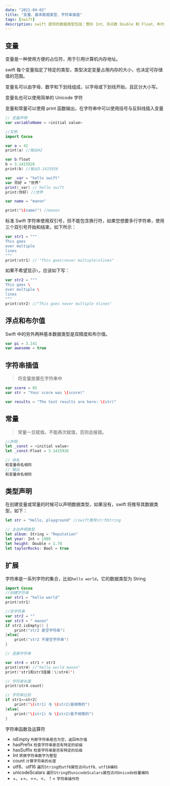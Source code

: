 ```yaml
---
date: "2021-04-02"
title: "变量、基本数据类型、字符串插值"
tags: [swift]
description: swift 提供的数据类型包括：整形 Int、浮点数 Double 和 Float、布尔类型 Bool 以及字符串类型 String、Optional、Array、Dictionary、Struct、Class 等。
---
```


## 变量

变量是一种使用方便的占位符，用于引用计算机内存地址。

swift 每个变量指定了特定的类型，类型决定变量占用内存的大小，也决定可存储值的范围。

变量名可以由字母、数字和下划线组成，以字母或下划线开始，且区分大小写。

变量名也可以使用简单的 Unicode 字符

变量和常量可以使用 print 函数输出，在字符串中可以使用括号与反斜线插入变量

```swift
// 变量声明
var variableName = <initial value>

//实例
import Cocoa

var a = 42
print(a) //输出42

var b:float
b = 3.1415926
print(b) //输出3.1415926

var _var = "hello swift"
var 你好 = "世界"
print(_var) // hello swift
print(你好) //世界

var name = "manon"

print("\(name)") //manon
```

标准 Swift 字符串使用双引号，但不能包含换行符，如果您想要多行字符串，使用三个双引号开始和结束，如下所示：

```swift
var str1 = """
This goes
over multiple
lines
"""
print(str1) // "This goes\nover multiple\nlines"
```

如果不希望显示`\`，应该如下写：

```swift
var str2 = """
This goes \
over multiple \
lines
"""
print(str2) //"This goes nover multiple nlines"
```

## 浮点和布尔值

Swift 中的另外两种基本数据类型是双精度和布尔值。

```swift
var pi = 3.141
var awesome = true
```

## 字符串插值

> 将变量放置在字符串中

```swift
var score = 85
var str = "Your score was \(score)"

var results = "The test results are here: \(str)"
```

## 常量

> 常量一旦赋值，不能再次赋值，否则会报错。

```swift
//声明
let _const = <initial value>
let _const:Float = 3.1415926

// 命名
和变量命名相同
// 输出
和变量命名相同
```

## 类型声明

在创建变量或常量的时候可以声明数据类型，如果没有，swift 将推导其数据类型，如下：

```swift
let str = "Hello, playground" //swift推导str为String

// 主动声明类型
let album: String = "Reputation"
let year: Int = 1989
let height: Double = 1.78
let taylorRocks: Bool = true
```

## 扩展

字符串是一系列字符的集合，比如`hello world`，它的数据类型为 String

```swift
import Cocoa
//创建字符串
var str1 = "hello world"
print(str1)

//空字符串
var str2 = ""
var str3 = " manon"
if str2.isEmpty() {
	print("str2 是空字符串")
}else{
	print("str2 不是空字符串")
}

// 连接字符串

var str4 = str1 + str3
print(str4) //"hello world manon"
print('str1和str3连接：\(str4)')

// 字符串长度
print(str4.count)

// 字符串比较
if str1==str2{
	print("\(str1) 与 \(str2)是相等的")
}else{
	print("\(str1) 与 \(str2)是不相等的")
}
```

字符串函数及运算符

-   isEmpty `判断字符串是否为空，返回布尔值`
-   hasPrefix `检查字符串是否有特定的前缀`
-   hasSuffix `检查字符串是否有特定的后缀`
-   Int `转换字符串数字为整型`
-   count `计算字符串的长度`
-   utf8、utf16 `遍历String的utf8属性访问utf8、utf16编码`
-   unicodeScalars `遍历String的unicodeScalars属性访问Unicode标量编码`
-   +、+=、==、<、！= `字符串操作符`

